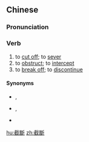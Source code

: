 {{also|截断}}
==Chinese==
{{zh-forms|s=截断}}

===Pronunciation===
{{zh-pron
|m=jiéduàn
|cat=v
}}

===Verb===
{{zh-verb}}

# to [[cut off]]; to [[sever]]
# to [[obstruct]]; to [[intercept]]
# to [[break off]]; to [[discontinue]]

====Synonyms====
* {{sense|cut off; sever}} {{zh-l|割斷}}, {{zh-l|切斷}}
* {{sense|obstruct; intercept}} {{zh-l|擋住|tr=dǎngzhù}}, {{zh-l|攔截}}
* {{sense|break off; discontinue}} {{zh-l|打斷}}

[[hu:截斷]]
[[zh:截斷]]